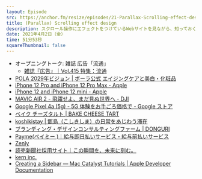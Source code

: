 ```yaml
---
layout: Episode
src: https://anchor.fm/resize/episodes/21-Parallax-Scrolling-effect-design-ets2lg
title: (Parallax) Scrolling effect design
description: スクロール操作にエフェクトをつけているWebサイトを見ながら、知っておくべきその問題点などについて話しました。
date: 2021年4月2日（金）
time: 51分53秒
squareThumbnail: false
---
```


- オープニングトーク: 雑誌 広告「流通」
    - [雑誌『広告』｜Vol.415 特集：流通](https://kohkoku.jp/archive/415/)
- [POLA 2029年ビジョン | ポーラ公式 エイジングケアと美白・化粧品](http://pola.co.jp/wecaremore/)
- [iPhone 12 Pro and iPhone 12 Pro Max - Apple](https://www.apple.com/iphone-12-pro/)
- [iPhone 12 and iPhone 12 mini - Apple](https://www.apple.com/iphone-12/)
- [MAVIC AIR 2 - 飛躍せよ、まだ見ぬ世界へ - DJI](https://www.dji.com/jp/mavic-air-2)
- [Google Pixel 4a (5g) - 5G 体験をお手ごろ価格で - Google ストア](https://store.google.com/jp/product/pixel_4a_5g)
- [ベイク チーズタルト | BAKE CHEESE TART](https://cheesetart.com/)
- [koshikistay | 甑島（こしきしま）の日常をあじわう滞在](http://koshiki-stay.jp/)
- [ブランディング・デザインコンサルティングファーム | DONGURI](https://www.don-guri.com/)
- [Payme(ペイミー )｜給与即日払いサービス・給与前払いサービス](https://payme.tokyo/)
- [Zenly](https://zen.ly/ja)
- [読売新聞社採用サイト｜この瞬間を、未来に刻む。](https://saiyou.yomiuri.co.jp/)
- [kern inc.](https://kern.inc/)
- [Creating a Sidebar — Mac Catalyst Tutorials | Apple Developer Documentation](https://developer.apple.com/tutorials/mac-catalyst/creating-a-sidebar)
